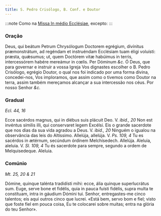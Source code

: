 ```yaml
---
title: S. Pedro Crisólogo, B. Conf. e Doutor
---
```


:::note
Como na [Missa In médio Ecclésiae](/missal/comum/13doutores), excepto:
:::

### Oração

<div class="grid grid-cols-2 gap-5">
  <span class="text-justify">
    Deus, qui beátum Petrum Chrysólogum Doctorem egrégium, divínitus
    præmonstrátum, ad regéndam et instruéndam Ecclésiam tuam éligi voluísti:
    præsta, quǽsumus; ut, quem Doctórem vitæ habúimus in terris, intercessórem
    habére mereámur in cœlis. Per Dóminum <em>&c.</em>
  </span>
  <span class="text-justify">
    Ó Deus, que para governar e instruir a vossa Igreja Vos dignastes escolher o
    B. Pedro Crisólogo, egrégio Doutor, o qual nos foi indicado por uma forma
    divina, concedei-nos, Vos imploramos, que assim como o tivemos como Doutor
    na terra, assim também mereçamos alcançar a sua intercessão nos céus. Por
    nosso Senhor <em>&c.</em>
  </span>
</div>

### Gradual

_Ecl. 44, 16_

<div class="grid grid-cols-2 gap-5">
  <span class="text-justify">
    Ecce sacérdos magnus, qui in diébus suis plácuit Deo. V. <em>ibid., 20</em>
    Non est invéntus símilis illi, qui conservaret legem Excélsi.
  </span>
  <span class="text-justify">
    Eis o grande sacerdote que nos dias da sua vida agradou a Deus. V.
    <em>ibid., 20</em> Ninguém o igualou na observância das leis do Altíssimo.
  </span>
  <span class="text-justify">
    Allelúja, allelúja. V. <em>Ps. 109, 4</em> Tu es sacérdos in ætérnum,
    secúndum órdinem Melchísedech. Allelúja.
  </span>
  <span class="text-justify">
    Aleluia, aleluia. V. <em>Sl. 109, 4</em> Tu és sacerdote para sempre,
    segundo a ordem de Melquisedeque. Aleluia.
  </span>
</div>

### Comúnio

_Mt. 25, 20 & 21_

<div class="grid grid-cols-2 gap-5">
  <span class="text-justify">
    Dómine, quinque talénta tradidísti mihi: ecce, ália quinque superlucrátus
    sum. Euge, serve bone et fidélis, quia in pauca fuísti fidélis, supra multa
    te constítuam, intra in gáudium Dómini tui.
  </span>
  <span class="text-justify">
    Senhor, entregastes-me cinco talentos; eis aqui outros cinco que lucrei.
    «Está bem, servo bom e fiel; visto que foste fiel em pouca coisa, Eu te
    colocarei sobre muitas; entra na glória do teu Senhor».
  </span>
</div>
